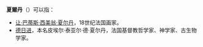 '''夏爾丹'''（{{lang-fr|Chardin}}）可以指：
* [[让·巴蒂斯·西美翁·夏尔丹|让·巴蒂斯·西美翁·夏尔丹]]，18世纪法国画家。
* [[德日进|德日进]]，本名皮埃尔·泰亚尔·德·夏尔丹，法国基督教哲学家、神学家、古生物学家。

{{消歧義|XED|Cat=三字譯名消歧義}}